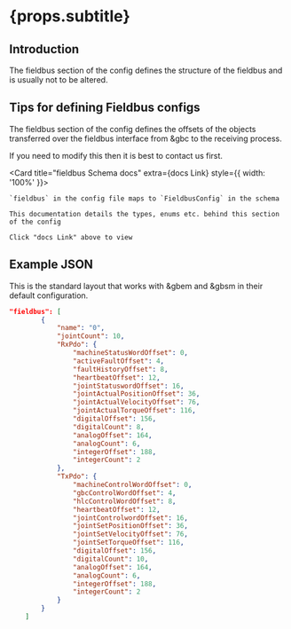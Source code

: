 

# {props.subtitle}

## Introduction

The fieldbus section of the config defines the structure of the fieldbus and is usually not to be altered.

## Tips for defining Fieldbus configs

The fieldbus section of the config defines the offsets of the objects transferred over the fieldbus interface from &gbc to the receiving process.

If you need to modify this then it is best to contact us first.

<Card title="fieldbus Schema docs" extra={<GlowsiteLink to="/docs/types/FieldbusConfig">docs Link</GlowsiteLink>} style={{ width: '100%' }}>

    `fieldbus` in the config file maps to `FieldbusConfig` in the schema

    This documentation details the types, enums etc. behind this section of the config

    Click "docs Link" above to view
</Card>

## Example JSON

This is the standard layout that works with &gbem and &gbsm in their default configuration.

```json
"fieldbus": [
        {
            "name": "0",
            "jointCount": 10,
            "RxPdo": {
                "machineStatusWordOffset": 0,
                "activeFaultOffset": 4,
                "faultHistoryOffset": 8,
                "heartbeatOffset": 12,
                "jointStatuswordOffset": 16,
                "jointActualPositionOffset": 36,
                "jointActualVelocityOffset": 76,
                "jointActualTorqueOffset": 116,
                "digitalOffset": 156,
                "digitalCount": 8,
                "analogOffset": 164,
                "analogCount": 6,
                "integerOffset": 188,
                "integerCount": 2
            },
            "TxPdo": {
                "machineControlWordOffset": 0,
                "gbcControlWordOffset": 4,
                "hlcControlWordOffset": 8,
                "heartbeatOffset": 12,
                "jointControlwordOffset": 16,
                "jointSetPositionOffset": 36,
                "jointSetVelocityOffset": 76,
                "jointSetTorqueOffset": 116,
                "digitalOffset": 156,
                "digitalCount": 10,
                "analogOffset": 164,
                "analogCount": 6,
                "integerOffset": 188,
                "integerCount": 2
            }
        }
    ]
```


